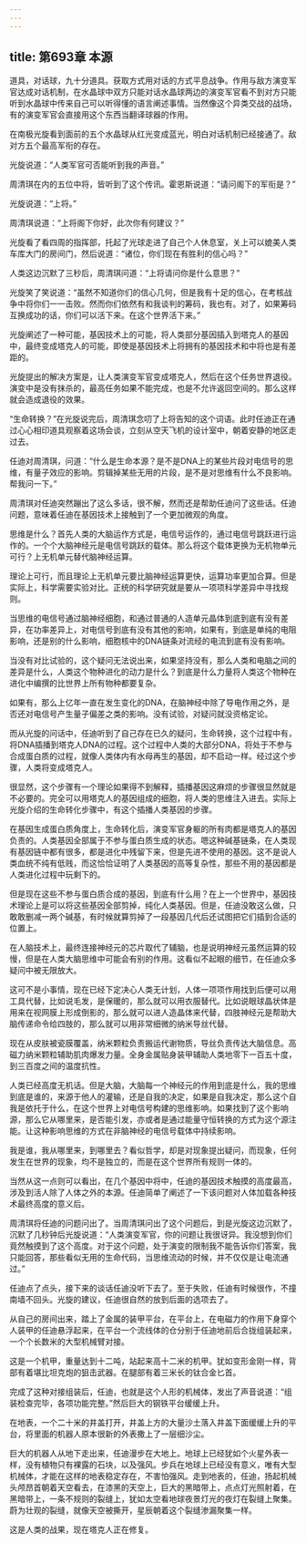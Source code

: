 ```yaml
---
---
---
```

title: 第693章 本源
---



道具，对话球，九十分道具。获取方式用对话的方式平息战争。作用与敌方演变军官达成对话机制，在水晶球中双方只能对话水晶球两边的演变军官看不到对方只能听到水晶球中传来自己可以听得懂的语言阐述事情。当然像这个异类交战的战场，有的演变军官会直接用这个东西当翻译球器的作用。

在南极光旋看到面前的五个水晶球从红光变成蓝光，明白对话机制已经接通了。敌对方五个最高军衔的存在。

光旋说道：“人类军官可否能听到我的声音。”

周清琪在内的五位中将，皆听到了这个传讯。霍恩斯说道：“请问阁下的军衔是？”

光旋说道：“上将。”

周清琪说道：“上将阁下你好，此次你有何建议？”

光旋看了看四周的指挥部，托起了光球走进了自己个人休息室，关上可以媲美人类车库大门的房间门，然后说道：“诸位，你们现在有胜利的信心吗？”

人类这边沉默了三秒后，周清琪问道：“上将请问你是什么意思？”

光旋笑了笑说道：“虽然不知道你们的信心几何，但是我有十足的信心，在考核战争中将你们一一击败。然而你们依然有和我谈判的筹码，我也有。对了，如果筹码互换成功的话，你们可以活下来。在这个世界活下来。”

光旋阐述了一种可能，基因技术上的可能，将人类部分基因插入到塔克人的基因中，最终变成塔克人的可能，即使是基因技术上将拥有的基因技术和中将也是有差距的。

光旋提出的解决方案是，让人类演变军官变成塔克人，然后在这个任务世界退役。演变中是没有抹杀的，最高任务如果不能完成，也是不允许返回空间的。那么这样就会造成退役的效果。

“生命转换？”在光旋说完后，周清琪念叨了上将告知的这个词语。此时任迪正在通过心心相印道具观察着这场会谈，立刻从空天飞机的设计室中，朝着安静的地区走过去。

任迪对周清琪，问道：“什么是生命本源？是不是DNA上的某些片段对电信号的思维，有量子效应的影响。剪辑掉某些无用的片段，是不是对思维有什么不良影响。帮我问一下。”

周清琪对任迪突然蹦出了这么多话，很不解，然而还是帮助任迪问了这些话。任迪问题，意味着任迪在基因技术上接触到了一个更加微观的角度。

思维是什么？首先人类的大脑运作方式是，电信号运作的，通过电信号跳跃进行运作的。一个个大脑神经元是电信号跳跃的载体。那么将这个载体更换为无机物单元可行？上无机单元替代脑神经运算。

理论上可行，而且理论上无机单元要比脑神经运算更快，运算功率更加合算。但是实际上，科学需要实验对比。正统的科学研究就是要从一项项科学差异中寻找规则。

当思维的电信号通过脑神经细胞，和通过普通的人造单元晶体到底到底有没有差异，在功率差异上，对电信号到底有没有其他的影响，如果有，到底是单纯的电阻影响，还是别的什么影响，细胞核中的DNA链条对流经的电流到底有没有影响。

当没有对比试验的，这个疑问无法说出来，如果坚持没有，那么人类和电脑之间的差异是什么，人类这个物种进化的动力是什么？到底是什么力量将人类这个物种在进化中编撰的比世界上所有物种都要复杂。

如果有，那么上亿年一直在发生变化的DNA，在脑神经中除了导电作用之外，是否还对电信号产生量子偏差之类的影响。没有试验，对疑问就没资格定论。

而从光旋的问话中，任迪听到了自己存在已久的疑问，生命转换，这个过程中有，将DNA插播到塔克人DNA的过程。这个过程中人类的大部分DNA，将处于不参与合成蛋白质的过程，就像人类体内有水母再生的基因，却不启动一样。经过这个步骤，人类将变成塔克人。

很显然，这个步骤有一个理论如果得不到解释，插播基因这麻烦的步骤很显然就是不必要的。完全可以用塔克人的基因组成的细胞，将人类的思维注入进去。实际上光旋介绍的生命转化步骤中，有这个插播人类基因的步骤。

在基因生成蛋白质角度上，生命转化后，演变军官身躯的所有肉都是塔克人的基因负责的。人类基因全部属于不参与蛋白质生成的状态。嗯这种碱基链条，在人类现有基因链中都有很多，都是进化中残留下来，但是先进不使用的基因。这不是说人类血统不纯有低贱，而这恰恰证明了人类基因的高等复杂性，那些不用的基因都是人类进化过程中玩剩下的。

但是现在这些不参与蛋白质合成的基因，到底有什么用？在上一个世界中，基因技术理论上是可以将这些基因全部剪掉，纯化人类基因。但是，任迪没敢这么做，只敢敢删减一两个碱基，有时候就算剪掉了一段基因几代后还试图把它们插到合适的位置上。

在人脑技术上，最终连接神经元的芯片取代了辅脑，也是说明神经元虽然运算的较慢，但是在人类大脑思维中可能会有别的作用。这看似不起眼的细节，在任迪众多疑问中被无限放大。

这可不是小事情，现在已经下定决心人类无计划，人体一项项作用找到后便可以用工具代替，比如说毛发，是保暖的，那么就可以用衣服替代。比如说眼球晶状体是用来在视网膜上形成倒影的，那么就可以进人造晶体来代替，四肢神经元是帮助大脑传递命令给四肢的，那么就可以用非常细微的纳米导丝代替。

现在从皮肤被瓷膜覆盖，纳米颗粒负责搬运代谢物质，导丝负责传达大脑信息。高磁力纳米颗粒辅助肌肉爆发力量。全身金属贴身装甲辅助人类地零下一百五十度，到三百度之间的温度抗性。

人类已经高度无机话。但是大脑，大脑每一个神经元的作用到底是什么，我的思维到底是谁的，来源于他人的灌输，还是自我的决定，如果是自我决定，那么这个自我是依托于什么，在这个世界上对电信号构建的思维影响。如果找到了这个影响源，那么它从哪里来，是否能引发，亦或者是通过能量守恒转换的方式为这个源注能。让这种影响思维的方式在非脑神经的电信号载体中持续影响。

我是谁，我从哪里来，到哪里去？看似哲学，却是对现象提出疑问，而现象，任何发生在世界的现象，均不是独立的，而是在这个世界所有规则一体的。

当然从这一点则可以看出，在几个基因中将中，任迪的基因技术触摸的高度最高，涉及到活人除了人体之外的本源。任迪简单了阐述了一下该问题对人体加载各种技术最终高度的意义后。

周清琪将任迪的问题问出了。当周清琪问出了这个问题后，到是光旋这边沉默了，沉默了几秒钟后光旋说道：“人类演变军官，你的问题让我很讶异。我没想到你们竟然触摸到了这个高度。对于这个问题，处于演变的限制我不能告诉你们答案，我只能回答，那些看似无用的生命代码，当思维流动的时候，并不仅仅是让电流通过。”

任迪点了点头，接下来的谈话任迪没听下去了。至于失败，任迪有时候很作，不撞南墙不回头。光旋的建议，任迪很自然的放到后面的选项去了。

从自己的房间出来，踏上了金属的装甲平台，在平台上，在电磁力的作用下身穿个人装甲的任迪悬浮起来，在平台一个流线体的仓分别于任迪地前后合拢组装起来，一个个长数米的大型机械臂对接。

这是一个机甲，重量达到十二吨，站起来高十二米的机甲。犹如变形金刚一样，背部有着堪比坦克炮的狙击武器。在腿部有着三米长的钛合金匕首。

完成了这种对接组装后，任迪，也就是这个人形的机械体，发出了声音说道：“组装检查完毕，各项功能完整。”然后巨大的钢铁平台缓缓上升。

在地表，一个二十米的井盖打开，井盖上方的大量沙土落入井盖下面缓缓上升的平台，将里面的机器人原本很新的外表撒上了一层细沙尘。

巨大的机器人从地下走出来，任迪漫步在大地上。地球上已经犹如个火星外表一样，没有植物只有裸露的石块，以及强风。步兵在地球上已经没有意义，唯有大型机械体，才能在这样的地表稳定存在，不害怕强风。走到地表的，任迪，扬起机械头颅昂首朝着天空看去，在漆黑的天空上，巨大的黑暗带上，点点灯光照射着，在黑暗带上，一条不规则的裂缝上，犹如太空看地球夜景灯光的夜灯在裂缝上聚集。蔚为壮观的裂缝，就像天空被撕开，星辰朝着这个裂缝渗漏聚集一样。

这是人类的战果，现在塔克人正在修复。